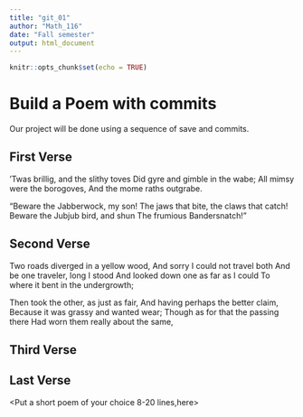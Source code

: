 ```yaml
---
title: "git_01"
author: "Math_116"
date: "Fall semester"
output: html_document
---
```


```r
knitr::opts_chunk$set(echo = TRUE)
```
# Build a Poem with commits
Our project will be done using a sequence of save and commits.

## First Verse 
'Twas brillig, and the slithy toves
Did gyre and gimble in the wabe;
All mimsy were the borogoves,
And the mome raths outgrabe.

"Beware the Jabberwock, my son!
The jaws that bite, the claws that catch!
Beware the Jubjub bird, and shun
The frumious Bandersnatch!"

## Second Verse
Two roads diverged in a yellow wood,
And sorry I could not travel both
And be one traveler, long I stood
And looked down one as far as I could
To where it bent in the undergrowth;

Then took the other, as just as fair,
And having perhaps the better claim,
Because it was grassy and wanted wear;
Though as for that the passing there
Had worn them really about the same,

## Third Verse
<Put the first two verses of The Walrus and the Carpenter here>

## Last Verse
<Put a short poem of your choice 8-20 lines,here>
